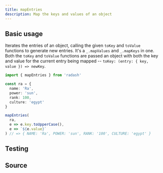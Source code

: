 ```yaml
---
title: mapEntries
description: Map the keys and values of an object
---
```



## Basic usage

Iterates the entries of an object, calling the given `toKey` and `toValue` functions to generate new entries. It's a `_.mapValues` and `_.mapKeys` in one. Both the `toKey` and `toValue` functions are passed an object with both the key and value for the current entry being mapped -- `toKey: (entry: { key, value }) => newKey`.

```ts
import { mapEntries } from 'radash'

const ra = {
  name: 'Ra',
  power: 'sun',
  rank: 100,
  culture: 'egypt'
}

mapEntries(
  ra, 
  e => e.key.toUpperCase(),
  e => `${e.value}`
) // => { NAME: 'Ra', POWER: 'sun', RANK: '100', CULTURE: 'egypt' }
```

## Testing

<TestingLinkAndPreview module="object" func="mapEntries" />

## Source

<SourceLinkAndPreview module="object" func="mapEntries" />